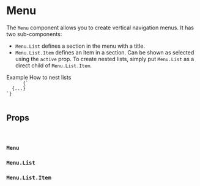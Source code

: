 
<Meta title="Components/Menu" />

# Menu

<Canvas>
  <Story story={stories.BasicUsage} />
</Canvas>

The `Menu` component allows you to create vertical navigation menus. It has two sub-components:

- `Menu.List` defines a section in the menu with a title.
- `Menu.List.Item` defines an item in a section. Can be shown as selected using the `active` prop.
  To create nested lists, simply put `Menu.List` as a direct child of `Menu.List.Item`.

<Message color="primary">
  <Message.Header>Example</Message.Header>
  <Message.Body>
    How to nest lists
    <code>
      {`<Menu.List.Item>
  <Menu.List>{...}</Menu.List>
</Menu.List.Item>`}
    </code>
  </Message.Body>
</Message>

## Props

<br />

### `Menu`

<ArgsTable of={Menu} />

### `Menu.List`

<ArgsTable of={Menu.List} />

### `Menu.List.Item`

<ArgsTable of={Menu.List.Item} />

